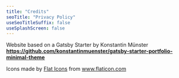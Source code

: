 ```yaml
---
title: "Credits"
seoTitle: "Privacy Policy"
useSeoTitleSuffix: false
useSplashScreen: false
---
```


Website based on a Gatsby Starter by Konstantin Münster
**https://github.com/konstantinmuenster/gatsby-starter-portfolio-minimal-theme**

<div>Icons made by <a href="https://www.flaticon.com/authors/flat-icons" title="Flat Icons">Flat Icons</a> from <a href="https://www.flaticon.com/" title="Flaticon">www.flaticon.com</a></div>